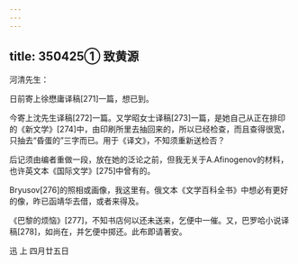 ```yaml
---
---
---
```

title: 350425① 致黄源
---




河清先生：

日前寄上徐懋庸译稿[271]一篇，想已到。

今寄上沈先生译稿[272]一篇。又学昭女士译稿[273]一篇，是她自己从正在排印的《新文学》[274]中，由印刷所里去抽回来的，所以已经检查，而且查得很宽，只抽去“昏蛋的”三字而已。用于《译文》，不知须重新送检否？

后记须由编者重做一段，放在她的泛论之前，但我无关于A.Afinogenov的材料，也许英文本《国际文学》[275]中曾有的。

Bryusov[276]的照相或画像，我这里有。俄文本《文学百科全书》中想必有更好的像，昨已函靖华去借，或者来得及。

《巴黎的烦恼》[277]，不知书店何以还未送来，乞便中一催。又，巴罗哈小说译稿[278]，如尚在，并乞便中掷还。此布即请著安。

迅 上 四月廿五日